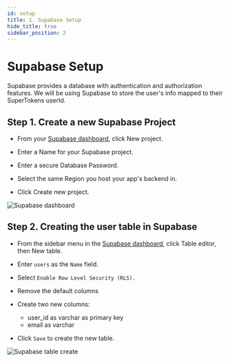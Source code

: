 ```yaml
---
id: setup
title: 1. Supabase Setup
hide_title: true
sidebar_position: 2
---
```


# Supabase Setup

Supabase provides a database with authentication and authorization features. We will be using Supabase to store the user's info mapped to their SuperTokens userId.

## Step 1. Create a new Supabase Project
- From your [Supabase dashboard](https://app.supabase.com/), click New project.

- Enter a Name for your Supabase project.

- Enter a secure Database Password.

- Select the same Region you host your app's backend in.

- Click Create new project.

![Supabase dashboard](/img/thirdpartyemailpassword/supabase/supabase_dashboard_create.png)

## Step 2. Creating the user table in Supabase
- From the sidebar menu in the [Supabase dashboard](https://app.supabase.com/), click Table editor, then New table.
- Enter `users` as the `Name` field.
- Select `Enable Row Level Security (RLS).`
- Remove the default columns
- Create two new columns:
  - user_id as varchar as primary key
  - email as varchar

- Click `Save` to create the new table.

![Supabase table create](/img/thirdpartyemailpassword/supabase/supabase_table_create.png)

